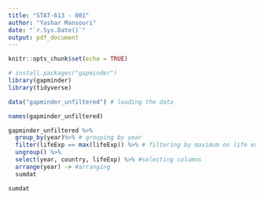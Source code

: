 ```yaml
---
title: "STAT-613 - 001"
author: "Yashar Mansouri"
date: "`r.Sys.Date()`"
output: pdf_document
---
```


```r
knitr::opts_chunk$set(echo = TRUE)
```
```r
# install.packages("gapminder")
library(gapminder)
library(tidyverse)
```
```r
data("gapminder_unfiltered") # loading the data

```

```r
names(gapminder_unfiltered)
```

```r
gapminder_unfiltered %>% 
  group_by(year)%>% # grouping by year
  filter(lifeExp == max(lifeExp)) %>% # filtering by maximum on life exp
  ungroup() %>%
  select(year, country, lifeExp) %>% #selecting columns
  arrange(year) -> #arranging
  sumdat
```

```r
sumdat
```

